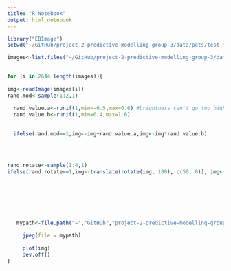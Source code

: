 ---
title: "R Notebook"
output: html_notebook
---


```{r}
library("EBImage")
setwd("~/GitHub/project-2-predictive-modelling-group-3/data/pets/test.more")

images<-list.files("~/GitHub/project-2-predictive-modelling-group-3/data/pets/test.more") #directory pointed to a new set of altered cats and dogs
  

for (i in 2644:length(images)){
  
img<-readImage(images[i])
rand.mod<-sample(1:2,1)  
 
  rand.value.a<-runif(1,min=-0.5,max=0.6) #brightness can't go too high
  rand.value.b<-runif(1,min=0.4,max=1.6)
  
  
  ifelse(rand.mod==1,img<-img+rand.value.a,img<-img*rand.value.b)  

  
  
  
rand.rotate<-sample(1:4,1)
ifelse(rand.rotate==1,img<-translate(rotate(img, 180), c(50, 0)), img<-img)
  
  
  
  
  
  
  
   mypath<-file.path("~","GitHub","project-2-predictive-modelling-group-3","data","pets","Adjusted Images",paste(i,".jpg",sep=""))

     jpeg(file = mypath)
     
     plot(img)
     dev.off()
}

```
